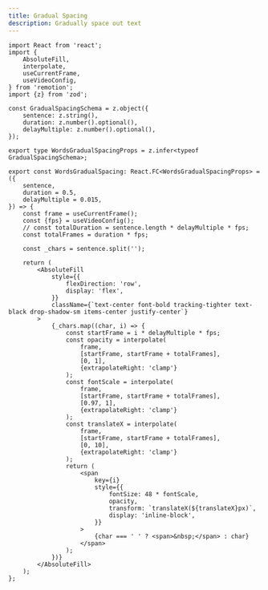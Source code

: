 ```yaml
---
title: Gradual Spacing
description: Gradually space out text
---
```





<CodeBlock />


<WordsGradualSpacing />

```tsx title="components/gradual-spacing.tsx"
import React from 'react';
import {
	AbsoluteFill,
	interpolate,
	useCurrentFrame,
	useVideoConfig,
} from 'remotion';
import {z} from 'zod';

const GradualSpacingSchema = z.object({
	sentence: z.string(),
	duration: z.number().optional(),
	delayMultiple: z.number().optional(),
});

export type WordsGradualSpacingProps = z.infer<typeof GradualSpacingSchema>;

export const WordsGradualSpacing: React.FC<WordsGradualSpacingProps> = ({
	sentence,
	duration = 0.5,
	delayMultiple = 0.015,
}) => {
	const frame = useCurrentFrame();
	const {fps} = useVideoConfig();
	// const totalDuration = sentence.length * delayMultiple * fps;
	const totalFrames = duration * fps;

	const _chars = sentence.split('');

	return (
		<AbsoluteFill
			style={{
				flexDirection: 'row',
				display: 'flex',
			}}
			className={`text-center font-bold tracking-tighter text-black drop-shadow-sm items-center justify-center`}
		>
			{_chars.map((char, i) => {
				const startFrame = i * delayMultiple * fps;
				const opacity = interpolate(
					frame,
					[startFrame, startFrame + totalFrames],
					[0, 1],
					{extrapolateRight: 'clamp'}
				);
				const fontScale = interpolate(
					frame,
					[startFrame, startFrame + totalFrames],
					[0.97, 1],
					{extrapolateRight: 'clamp'}
				);
				const translateX = interpolate(
					frame,
					[startFrame, startFrame + totalFrames],
					[0, 10],
					{extrapolateRight: 'clamp'}
				);
				return (
					<span
						key={i}
						style={{
							fontSize: 48 * fontScale,
							opacity,
							transform: `translateX(${translateX}px)`,
							display: 'inline-block',
						}}
					>
						{char === ' ' ? <span>&nbsp;</span> : char}
					</span>
				);
			})}
		</AbsoluteFill>
	);
};
```